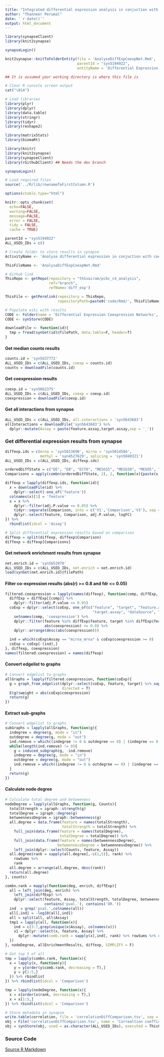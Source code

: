 ```yaml
---
title: "Integrated differential expression analysis in conjuction with coexpression at any differentiation states"
author: "Thanneer Perumal"
date: '`r date()`'
output: html_document
---
```

```r
library(synapseClient)
library(knit2synapse)

synapseLogin()

knit2synapse::knitToFolderEntity(file = 'AnalyseDiffExpCoexpNet.Rmd',
                                 parentId = "syn5194922",
                                 entityName = 'Differential Expression Coexpression Networks')
```

```r
## It is assumed your working directory is where this file is

# Clear R console screen output
cat("\014")

# Load libraries
library(plyr)
library(dplyr)
library(data.table)
library(stringr)
library(tidyr)
library(reshape2)

library(matrixStats)
library(biomaRt)

library(knitr)
library(knit2synapse)
library(synapseClient)
library(rGithubClient) ## Needs the dev branch

synapseLogin()

# Load required files
source('../R/lib/rownameToFirstColumn.R')

options(xtable.type="html")

knitr::opts_chunk$set(
  echo=FALSE,
  warning=FALSE,
  message=FALSE,
  error = FALSE,
  tidy = FALSE,
  cache = TRUE)
```

```r
parentId = "syn5194922"
ALL_USED_IDs = c()

# Create folder to store results in synapse
ActivityName <- 'Analyse differential expression in conjuction with coexpression between assays'

ThisFileName <- 'AnalyseDiffExpCoexpNet.Rmd'

# Github link
ThisRepo <- getRepo(repository = "th1vairam/pcbc_c4_analysis", 
                    ref="branch", 
                    refName='diff_exp')

ThisFile <- getPermlink(repository = ThisRepo,
                        repositoryPath=paste0('code/Rmd/', ThisFileName))    

# Populate wiki with results
CODE <- Folder(name = 'Differential Expression Coexpression Networks', parentId = parentId)
CODE <- synStore(CODE)
```

```r
downloadFile <- function(id){
  tmp = fread(synGet(id)@filePath, data.table=F, header=T)
}
```

#### Get median counts results
```r
counts.id = 'syn5637772'
ALL_USED_IDs = c(ALL_USED_IDs, coexp = counts.id)
counts = downloadFile(counts.id)
```

#### Get coexpression results
```r
coexp.id = 'syn5662375'
ALL_USED_IDs = c(ALL_USED_IDs, coexp = coexp.id)
coexpression = downloadFile(coexp.id)
```

#### Get all interactions from synapse
```r
ALL_USED_IDs = c(ALL_USED_IDs, all.interactions = 'syn5643683')
allInteractions = downloadFile('syn5643683') %>%
  dplyr::mutate(Assay = paste(feature.assay,target.assay,sep = '_'))
```

### Get differential expression results from synapse
```r
diffexp.ids = c(mrna = 'syn5013690', mirna = 'syn5014584', 
                methyl = 'syn4527629', splicing = 'syn5049321')
ALL_USED_IDs = c(ALL_USED_IDs, diffexp.ids)

orderedDiffState = c("DE", "EB", "ECTO", "MESO15", "MESO30", "MESO5", "SC")
Comparisons = apply(combn(orderedDiffState, 2), 2, function(x){paste(x, collapse = '_vs_')})

diffexp = lapply(diffexp.ids, function(id){
  x = downloadFile(id) %>%
    dplyr::select(-one_of('feature'))
  colnames(x)[1] = 'feature'
  x = x %>%
    dplyr::filter(adj.P.value <= 0.05) %>%
    tidyr::separate(Comparison, into = c('V1','Comparison','V3'), sep = '\\__') %>%
    dplyr::select(feature, Comparison, adj.P.value, logFC) 
}) %>% 
  rbindlist(idcol = 'Assay') 

# Split differential expression results based on comparison
diffexp = split(diffexp, diffexp$Comparison)
diffexp = diffexp[Comparisons]
```

#### Get network enrichment results from synapse
```r
net.enrich.id = 'syn5652878'
ALL_USED_IDs = c(ALL_USED_IDs, net.enrich = net.enrich.id)
load(synGet(net.enrich.id)@filePath)
```

#### Filter co-expression results (abs(r) >= 0.8 and fdr <= 0.05)
```r
filtered.coexpression = lapply(names(diffexp), function(comp, diffExp, coExp){
  diffExp = diffExp[[comp]] %>%
    dplyr::filter(adj.P.value <= 0.05)
  coExp = dplyr::select(coExp, one_of(c("feature", "target", "feature.assay",
                                        "target.assay", "dataSource", "Assay",comp))) %>%
    setnames(comp, 'coexpression') %>%
    dplyr::filter(feature %in% diffExp$feature, target %in% diffExp$feature,
                  abs(coexpression) >= 0.8) %>%
    dplyr::arrange(desc(abs(coexpression)))
  
  ind = which(coExp$Assay == "mirna_mrna" & coExp$coexpression >= 0)
  coExp = coExp[-(ind),]
}, diffexp, coexpression)
names(filtered.coexpression) = names(diffexp)
```

#### Convert edgelist to graphs
```r
# Convert edgelist to graphs
allGraphs = lapply(filtered.coexpression, function(coExp){
  g = graph_from_edgelist(dplyr::select(coExp, feature, target) %>% sapply(as.character) %>% as.matrix,
                          directed = T)
  E(g)$weight = abs(coExp$coexpression)
  return(g)
})
```

#### Extract sub-graphs
```r
# Convert edgelist to graphs
subGraphs = lapply(allGraphs, function(g){
  indegree = degree(g, mode = "in")
  outdegree = degree(g, mode = "out")
  ind.remove = which((indegree != 0 & outdegree == 0) | (indegree == 0 & outdegree != 0) )
  while(length(ind.remove) != 0){
    g = induced_subgraph(g, -ind.remove)
    indegree = degree(g, mode = "in")
    outdegree = degree(g, mode = "out")
    ind.remove = which((indegree != 0 & outdegree == 0) | (indegree == 0 & outdegree != 0) )
  }
  return(g)
})
```

#### Calculate node degree
```r
# Calculate total degree and betweeness
nodeDegree = lapply(allGraphs, function(g, Counts){
  totalStrength = igraph::strength(g)
  totalDegree = igraph::degree(g)
  betweennessDegree = igraph::betweenness(g)
  all.degree = data.frame(feature = names(totalStrength),
                          totalStrength = totalStrength) %>%
    full_join(data.frame(feature = names(totalDegree),
                         totalDegree = totalDegree)) %>%
    full_join(data.frame(feature = names(betweennessDegree),
                        betweennessDegree = betweennessDegree)) %>%
    left_join(dplyr::select(Counts, feature, Assay))
  all.degree$rank = sapply(all.degree[,-c(1,5)], rank) %>% 
    rowSums %>% 
    rank
  all.degree = arrange(all.degree, desc(rank))
  return(all.degree)
}, counts)
```

```r
combn.rank = mapply(function(deg, enrich, diffExp){
  all = left_join(deg, enrich) %>%
    left_join(diffExp) %>%
    dplyr::select(feature, Assay, totalStrength, totalDegree, betweennessDegree, adj.P.value, logFC,
                  contains('pval.'), contains('OR.'))
  ind  = grep('pval.',colnames(all))
  all[,ind] = -log10(all[,ind])
  all = split(all, all$Assay)
  tmp1 = lapply(all, function(x){
    ind = c(3:7,grep(unique(x$Assay), colnames(x)))
    x1 = dplyr::select(x, feature, Assay) %>%
      dplyr::mutate(comb.rank = sapply(x[,ind], rank) %>% rowSums %>% rank)
  })
}, nodeDegree, allEnrichmentResults, diffexp, SIMPLIFY = F)

# Get top 5 of all
tmp = lapply(combn.rank, function(x){
  x = lapply(x, function(y){
    y = y[order(y$comb.rank, decreasing = T),]
    y = y[1:5,]
  }) %>% rbindlist
}) %>% rbindlist(idcol = 'Comparison')

tmp = lapply(nodeDegree, function(x){
  x = x[order(x$rank, decreasing = T),]
  x = x[1:5,]
}) %>% rbindlist(idcol = 'Comparison')

```


```r
# Store metadata in synapse
write.table(correlation, file = 'correlationDiffComparison.tsv', sep = '\t', quote=F, row.names=F)
obj = File('correlationDiffComparison.tsv', name = 'Correaltion coefficients', parentId = CODE$properties$id)
obj = synStore(obj, used = as.character(ALL_USED_IDs), executed = ThisFile, activityName = ActivityName)
```

### Source Code
[Source R Markdown](`r ThisFile`)